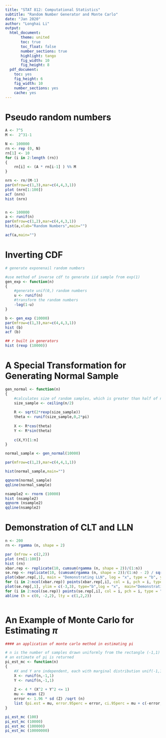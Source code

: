 ```yaml
---
title: "STAT 812: Computational Statistics"
subtitle: "Random Number Generator and Monte Carlo"
date: "Jan 2020"
author: "Longhai Li"
output:
  html_document:
       theme: united
       toc: true
       toc_float: false
       number_sections: true
       highlight: tango
       fig_width: 10
       fig_height: 8
  pdf_document:
    toc: yes
    fig_height: 6
    fig_width: 10
    number_sections: yes
    cache: yes
---
```


# Pseudo random numbers

```r


A <- 7^5
M <-  2^31-1

N <- 100000
rn <- rep (0, N)
rn[1] <- 10
for (i in 2:length (rn))
{
    rn[i] <- (A * rn[i-1] ) %% M
}

nrn <- rn/(M-1)
par(mfrow=c(1,3),mar=c(4,4,3,1))
plot (nrn[1:100])
acf (nrn)
hist (nrn)


n <- 100000
a <- runif(n)
par(mfrow=c(1,2),mar=c(4,4,3,1))
hist(a,xlab="Random Numbers",main="")

acf(a,main="")

```

# Inverting CDF 

```r
# generate exponenail random numbers

#use method of inverse cdf to generate iid sample from exp(1)
gen_exp <- function(n)
{
    #generate unif(0,) random numbers
    u <- runif(n)
    #transform the random numbers
    -log(1-u)
}

b <- gen_exp (10000)
par(mfrow=c(1,3),mar=c(4,4,3,1))
hist (b)
acf (b)

## r built in generators
hist (rexp (10000))

```

# A Special Transformation for Generating Normal Sample

```r
gen_normal <- function(n)
{
    #calculates size of random samples, which is greater than half of n
    size_sample <- ceiling(n/2)
    
    R <- sqrt(2*rexp(size_sample))
    theta <- runif(size_sample,0,2*pi)
    
    X <- R*cos(theta)  
    Y <- R*sin(theta)
    
    c(X,Y)[1:n]  
}

normal_sample <- gen_normal(10000)

par(mfrow=c(1,2),mar=c(4,4,1,1))

hist(normal_sample,main="")

qqnorm(normal_sample)
qqline(normal_sample)

nsample2 <- rnorm (10000) 
hist (nsample2)
qqnorm (nsample2)
qqline(nsample2)

```

# Demonstration of CLT and LLN
```r

n <- 200
rn <- rgamma (n, shape = 2)

par (mfrow = c(2,2))
plot (rn[1:100])
hist (rn)
xbar.rep <- replicate(10, cumsum(rgamma (n, shape = 2))/(1:n))
se.rep <- replicate(10, (cumsum(rgamma (n, shape = 2))/(1:n) - 2) / sqrt(2/(1:n)))
plot(xbar.rep[,1], main = "Demonstrating LLN", log = "x", type = "b", ylim = c(0, 6)); abline (h = 2)
for (i in 2:ncol(xbar.rep)) points(xbar.rep[,i], col = i, pch = i, type = "b")
plot(se.rep[,1], ylim = c(-3,3), type="b",log = "x",  main="Demonstrating CLT")
for (i in 2:ncol(se.rep)) points(se.rep[,i], col = i, pch = i, type = "b")
abline (h = c(0, -2,2), lty = c(1,2,2))



```

# An Example of Monte Carlo for Estimating $\pi$
```r

#### an application of monte carlo method in estimating pi

# n is the number of samples drawn uniformly from the rectangle (-1,1)  * (-1,1)
# an estimate of pi is returned
pi_est_mc <- function(n)
{
    #X and Y are independent, each with marginal distribution unif(-1,1)
    X <- runif(n,-1,1)
    Y <- runif(n,-1,1)
    
    Z <- 4 * (X^2 + Y^2 <= 1)
    mu <- mean (Z)
    error <- 1.96 * sd (Z) /sqrt (n)
    list (pi.est = mu, error.95perc = error, ci.95perc = mu + c(-error, error))
}  

pi_est_mc (100)
pi_est_mc (10000)
pi_est_mc (100000)
pi_est_mc (10000000)
```

